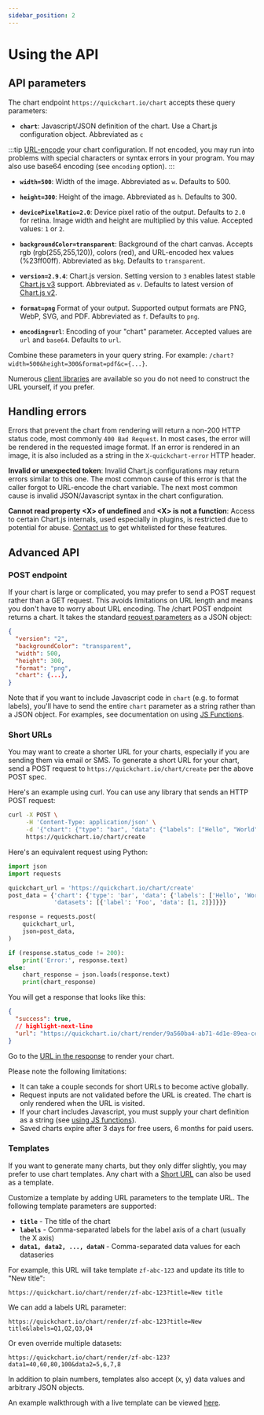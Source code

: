 ```yaml
---
sidebar_position: 2
---
```



# Using the API

## API parameters

The chart endpoint `https://quickchart.io/chart` accepts these query parameters:

- **`chart`**: Javascript/JSON definition of the chart. Use a Chart.js configuration object. Abbreviated as `c`

:::tip
[URL-encode](https://www.urlencoder.io/) your chart configuration. If not encoded, you may run into problems with special characters or syntax errors in your program. You may also use base64 encoding (see `encoding` option).
:::

- **`width=500`**: Width of the image. Abbreviated as `w`.  Defaults to 500.

- **`height=300`**: Height of the image. Abbreviated as `h`.  Defaults to 300.
- **`devicePixelRatio=2.0`**: Device pixel ratio of the output. Defaults to `2.0` for retina. Image width and height are multiplied by this value. Accepted values: `1` or `2`.
- **`backgroundColor=transparent`**: Background of the chart canvas. Accepts rgb (rgb(255,255,120)), colors (red), and URL-encoded hex values (%23ff00ff). Abbreviated as `bkg`.  Defaults to `transparent`.
- **`version=2.9.4`**: Chart.js version. Setting version to `3` enables latest stable [Chart.js v3](https://www.chartjs.org/docs/latest/configuration/) support. Abbreviated as `v`.  Defaults to latest version of [Chart.js v2](https://www.chartjs.org/docs/2.9.4/charts/line.html).
- **`format=png`** Format of your output. Supported output formats are PNG, WebP, SVG, and PDF. Abbreviated as `f`.  Defaults to `png`.
- **`encoding=url`**: Encoding of your "chart" parameter. Accepted values are `url` and `base64`.  Defaults to `url`.

Combine these parameters in your query string. For example: `/chart?width=500&height=300&format=pdf&c={...}`.

Numerous [client libraries](TODO) are available so you do not need to construct the URL yourself, if you prefer.

## Handling errors

Errors that prevent the chart from rendering will return a non-200 HTTP status code, most commonly `400 Bad Request`. In most cases, the error will be rendered in the requested image format. If an error is rendered in an image, it is also included as a string in the `X-quickchart-error` HTTP header.

<ImageWithCaption src="https://quickchart.io/images/docs/chart_invalid_token.png" caption="An example error due to invalid chart config - not URL encoded."/>

**Invalid or unexpected token**: Invalid Chart.js configurations may return errors similar to this one. The most common cause of this error is that the caller forgot to URL-encode the chart variable. The next most common cause is invalid JSON/Javascript syntax in the chart configuration.

**Cannot read property &lt;X&gt; of undefined** and **&lt;X&gt; is not a function**: Access to certain Chart.js internals, used especially in plugins, is restricted due to potential for abuse. [Contact us](mailto:support@quickchart.io) to get whitelisted for these features.

## Advanced API

### POST endpoint

If your chart is large or complicated, you may prefer to send a POST request rather than a GET request. This avoids limitations on URL length and means you don't have to worry about URL encoding. The /chart POST endpoint returns a chart. It takes the standard [request parameters](TODO) as a JSON object:

```json
{
  "version": "2",
  "backgroundColor": "transparent",
  "width": 500,
  "height": 300,
  "format": "png",
  "chart": {...},
}
```

Note that if you want to include Javascript code in `chart` (e.g. to format labels), you'll have to send the entire `chart` parameter as a string rather than a JSON object. For examples, see documentation on using [JS Functions](TODO).

### Short URLs

You may want to create a shorter URL for your charts, especially if you are sending them via email or SMS. To generate a short URL for your chart, send a POST request to `https://quickchart.io/chart/create` per the above POST spec.

Here's an example using curl. You can use any library that sends an HTTP POST request:

```bash
curl -X POST \
     -H 'Content-Type: application/json' \
     -d '{"chart": {"type": "bar", "data": {"labels": ["Hello", "World"], "datasets": [{"label": "Foo", "data": [1, 2]}]}}}' \
     https://quickchart.io/chart/create
```

Here's an equivalent request using Python:

```python
import json
import requests

quickchart_url = 'https://quickchart.io/chart/create'
post_data = {'chart': {'type': 'bar', 'data': {'labels': ['Hello', 'World'],
             'datasets': [{'label': 'Foo', 'data': [1, 2]}]}}}

response = requests.post(
    quickchart_url,
    json=post_data,
)

if (response.status_code != 200):
    print('Error:', response.text)
else:
    chart_response = json.loads(response.text)
    print(chart_response)
```

You will get a response that looks like this:

```json
{
  "success": true,
  // highlight-next-line
  "url": "https://quickchart.io/chart/render/9a560ba4-ab71-4d1e-89ea-ce4741e9d232"
}
```

Go to the [URL in the response](https://quickchart.io/chart/render/9a560ba4-ab71-4d1e-89ea-ce4741e9d232) to render your chart.

Please note the following limitations:

- It can take a couple seconds for short URLs to become active globally.
- Request inputs are not validated before the URL is created. The chart is only rendered when the URL is visited.
- If your chart includes Javascript, you must supply your chart definition as a string (see [using JS functions](TODO)).
- Saved charts expire after 3 days for free users, 6 months for paid users.

### Templates

If you want to generate many charts, but they only differ slightly, you may prefer to use chart templates. Any chart with a [Short URL](#short-urls) can also be used as a template.

Customize a template by adding URL parameters to the template URL. The following template parameters are supported:

- **`title`** - The title of the chart
- **`labels`** - Comma-separated labels for the label axis of a chart (usually the X axis)
- **`data1, data2, ..., dataN`** - Comma-separated data values for each dataseries

For example, this URL will take template `zf-abc-123` and update its title to "New title":

```
https://quickchart.io/chart/render/zf-abc-123?title=New title
```

We can add a labels URL parameter:

```
https://quickchart.io/chart/render/zf-abc-123?title=New title&labels=Q1,Q2,Q3,Q4
```

Or even override multiple datasets:

```
https://quickchart.io/chart/render/zf-abc-123?data1=40,60,80,100&data2=5,6,7,8
```

In addition to plain numbers, templates also accept (x, y) data values and arbitrary JSON objects.

An example walkthrough with a live template can be viewed [here](TODO).
